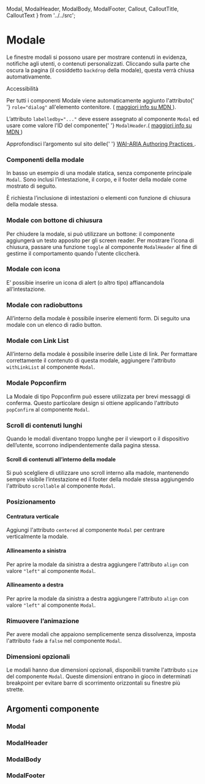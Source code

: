   Modal,
  ModalHeader,
  ModalBody,
  ModalFooter,
  Callout,
  CalloutTitle,
  CalloutText
} from '../../src';

<Meta title='Documentazione/Componenti/Modale' component={Modal} />

# Modale

Le finestre modali si possono usare per mostrare contenuti in evidenza, notifiche agli utenti, o contenuti personalizzati.
Cliccando sulla parte che oscura la pagina (il cosiddetto `backdrop` della modale), questa verrà chiusa automativamente.

<div className='docs'>
  <Callout color='warning'>
    <CalloutTitle>Accessibilità</CalloutTitle>
    <CalloutText>
      <p>
        Per tutti i componenti Modale viene automaticamente aggiunto l'attributo{' '}
        <Code>role="dialog"</Code> all'elemento contenitore. (
        <a
          href='https://developer.mozilla.org/en-US/docs/Web/Accessibility/ARIA/ARIA_Techniques/Using_the_dialog_role'
          target='_blank'
          rel='noreferrer'
        >
          maggiori info su MDN
        </a>
        ).
      </p>
      <p>
        L’attributo <Code>labelledby="..."</Code> deve essere assegnato al
        componente <Code>Modal</Code> ed usare come valore l'ID del componente{' '}
        <Code>ModalHeader</Code>.(
        <a
          href='https://developer.mozilla.org/en-US/docs/Web/Accessibility/ARIA/ARIA_Techniques/Using_the_aria-labelledby_attribute'
          target='_blank'
          rel='noreferrer'
        >
          maggiori info su MDN
        </a>)
      </p>
      <p>
        Approfondisci l’argomento sul sito delle{' '}
        <a
          href='https://www.w3.org/TR/wai-aria-practices/#dialog_modal'
          target='_blank'
          rel='noreferrer'
        >
          WAI-ARIA Authoring Practices
        </a>
        .
      </p>
    </CalloutText>
  </Callout>
</div>

### Componenti della modale

In basso un esempio di una modale statica, senza componente principale `Modal`. Sono inclusi l’intestazione, il corpo, e il footer della modale come mostrato di seguito.

<Canvas>
  <Story id='componenti-modal--esempio-base' />
</Canvas>

È richiesta l’inclusione di intestazioni o elementi con funzione di chiusura della modale stessa.

<Canvas>
  <Story id='componenti-modal--modale-base' />
</Canvas>

### Modale con bottone di chiusura

Per chiudere la modale, si può utilizzare un bottone: il componente aggiungerà un testo apposito per gli screen reader.
Per mostrare l'icona di chiusura, passare una funzione `toggle` al componente `ModalHeader` al fine di gestirne il comportamento quando l'utente cliccherà.

<Canvas>
  <Story id='componenti-modal--modale-base-con-bottone-chiusura' />
</Canvas>

### Modale con icona

E’ possibie inserire un icona di alert (o altro tipo) affiancandola all’intestazione.

<Canvas>
  <Story id='componenti-modal--modale-con-icona' />
</Canvas>

### Modale con radiobuttons

All’interno della modale è possibile inserire elementi form. Di seguito una modale con un elenco di radio button.

<Canvas>
  <Story id='componenti-modal--modale-con-form-inputs' />
</Canvas>

### Modale con Link List

All’interno della modale è possibile inserire delle Liste di link. Per formattare correttamente il contenuto di questa modale, aggiungere l'attributo `withLinkList` al componente `Modal`.

<Canvas>
  <Story id='componenti-modal--modale-con-link-list' />
</Canvas>

### Modale Popconfirm

La Modale di tipo Popconfirm può essere utilizzata per brevi messaggi di conferma. Questo particolare design si ottiene applicando l'attributo `popConfirm` al componente `Modal`.

<Canvas>
  <Story id='componenti-modal--modale-pop-confirm' />
</Canvas>

### Scroll di contenuti lunghi

Quando le modali diventano troppo lunghe per il viewport o il dispositivo dell’utente, scorrono indipendentemente dalla pagina stessa.

<Canvas>
  <Story id='componenti-modal--scroll-di-contenuti-lunghi' />
</Canvas>

#### Scroll di contenuti all’interno della modale

Si può scelgliere di utilizzare uno scroll interno alla madole, mantenendo sempre visibile l’intestazione ed il footer della modale stessa aggiungendo l'attributo `scrollable` al componente `Modal`.

<Canvas>
  <Story id='componenti-modal--modale-con-contenuto-scrollabile' />
</Canvas>

### Posizionamento

#### Centratura verticale

Aggiungi l'attributo `centered` al componente `Modal` per centrare verticalmente la modale.

<Canvas>
  <Story id='componenti-modal--centratura-verticale' />
</Canvas>

#### Allineamento a sinistra

Per aprire la modale da sinistra a destra aggiungere l'attributo `align` con valore `"left"` al componente `Modal`.

<Canvas>
  <Story id='componenti-modal--allineamento-a-sinistra' />
</Canvas>

#### Allineamento a destra

Per aprire la modale da sinistra a destra aggiungere l'attributo `align` con valore `"left"` al componente `Modal`.

<Canvas>
  <Story id='componenti-modal--allineamento-a-destra' />
</Canvas>

### Rimuovere l’animazione

Per avere modali che appaiono semplicemente senza dissolvenza, imposta l'attributo `fade` a `false` nel componente `Modal`.

<Canvas>
  <Story id='componenti-modal--rimuovere-lanimazione' />
</Canvas>

### Dimensioni opzionali

Le modali hanno due dimensioni opzionali, disponibili tramite l'attributo `size` del componente `Modal`. Queste dimensioni entrano in gioco in determinati breakpoint per evitare barre di scorrimento orizzontali su finestre più strette.

<Canvas>
  <Story id='componenti-modal--dimensioni' />
</Canvas>

## Argomenti componente

### Modal

<ArgsTable of={Modal} />

### ModalHeader

<ArgsTable of={ModalHeader} />

### ModalBody

<ArgsTable of={ModalBody} />

### ModalFooter

<ArgsTable of={ModalFooter} />
